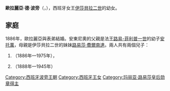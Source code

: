 {{Unreferenced|time=2020-08-30T04:35:11+00:00}}
{{Infobox royalty
| name         = 西班牙的歐拉麗亞
| title        = 加列拉公爵夫人
| image        = Infanta Eulalia of Spain.jpg
| birth_date   = {{Birth date|1864|2|12|df=y}}
| birth_place  = {{flag|Spain}}[[馬德里|馬德里]]
| death_date   = {{Death date and age|1958|3|8|1864|2|12|df=y}}
| death_place  = {{flag|Francoist Spain}}[[伊倫|伊倫]]
| burial_place = [[埃斯科里亞爾修道院|埃斯科里亞爾修道院]]
| spouse       = {{marriage|[[加列拉公爵安東尼奧|加列拉公爵安東尼奧]]|1886|1930|end=夫逝}}
| issue        = [[加列拉公爵阿方索|加列拉公爵阿方索]]<br>[[路易斯·費爾南多·德·波旁|路易斯·費爾南多]]
| full name    = María Eulalia Francisca de Asís Margarita Roberta Isabel Francisca de Paula Cristina María de la Piedad
| house        = [[西班牙波旁王朝|西班牙波旁王朝]]
| father       = [[法蘭西斯科_(加的斯公爵)|加的斯公爵法蘭西斯科]]
| mother       = [[伊莎贝拉二世_(西班牙)|伊莎貝拉二世]]
}}
'''歐拉麗亞·德·波旁'''（{{lang-es|Eulalia de Borbón}}，{{bd|1864年|2月12日|1958年|3月8日}}），西班牙女王[[伊莎贝拉二世_(西班牙)|伊莎貝拉二世]]的幼女。

== 家庭 ==
1886年，歐拉麗亞與表弟{{le|加列拉公爵安東尼奧|Infante Antonio, Duke of Galliera|安東尼奧}}結婚。安東尼奧的父親是法王[[路易-菲利普一世|路易-菲利普一世]]的幼子[[安托萬·德·奧爾良_(蒙龐西耶公爵)|安托萬]]，母親是伊莎貝拉二世的妹妹[[路易莎·費爾南達_(蒙龐西耶公爵夫人)|路易莎·費爾南達]]。兩人共有兩個兒子：
# {{le|加列拉公爵阿方索|Infante Alfonso, Duke of Galliera|阿方索}}（1886年—1975年），{{le|加列拉公爵|Duke of Galliera}}
# {{le|路易斯·費爾南多·德·波旁|Luís Fernando de Orleans y Borbón|路易斯·費爾南多}}（1888年—1945年）

[[Category:西班牙波旁王朝|Category:西班牙波旁王朝]]
[[Category:西班牙王女|Category:西班牙王女]]
[[Category:玛丽亚·路易莎皇后勋章得主|Category:玛丽亚·路易莎皇后勋章得主]]
